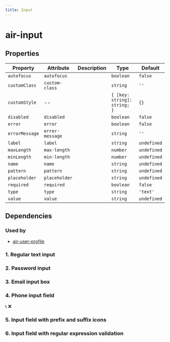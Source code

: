 ```yaml
---
title: Input
---
```


# air-input


<!-- Auto Generated Below -->

## Properties
| Property       | Attribute       | Description | Type                         | Default     |
| -------------- | --------------- | ----------- | ---------------------------- | ----------- |
| `autofocus`    | `autofocus`     |             | `boolean`                    | `false`     |
| `customClass`  | `custom-class`  |             | `string`                     | `''`        |
| `customStyle`  | --              |             | `{ [key: string]: string; }` | `{}`        |
| `disabled`     | `disabled`      |             | `boolean`                    | `false`     |
| `error`        | `error`         |             | `boolean`                    | `false`     |
| `errorMessage` | `error-message` |             | `string`                     | `''`        |
| `label`        | `label`         |             | `string`                     | `undefined` |
| `maxLength`    | `max-length`    |             | `number`                     | `undefined` |
| `minLength`    | `min-length`    |             | `number`                     | `undefined` |
| `name`         | `name`          |             | `string`                     | `undefined` |
| `pattern`      | `pattern`       |             | `string`                     | `undefined` |
| `placeholder`  | `placeholder`   |             | `string`                     | `undefined` |
| `required`     | `required`      |             | `boolean`                    | `false`     |
| `type`         | `type`          |             | `string`                     | `'text'`    |
| `value`        | `value`         |             | `string`                     | `undefined` |

## Dependencies
### Used by
 - [air-user-profile](../feature-components/user-profile)

### 1. Regular text input
<air-previewer size="large">
    <air-input
      label="username"
      name="username"
      placeholder="Please enter your username"
    ></air-input>
</air-previewer>

### 2. Password input
<air-previewer size="large">
    <air-input
      label='Password'
      name='password'
      type='password'
      placeholder='Please enter your password'
      error='{true}'
      errorMessage='The password format is incorrect'
    ></air-input>
</air-previewer>

### 3. Email input box
<air-previewer size="large">
        <air-input
      label="email"
      name="email"
      type="email"
      placeholder="Please enter your email"
      required="{true}"
      error="{false}"
    ></air-input>
</air-previewer>

### 4. Phone input field
<air-previewer size="large">
        <air-input label="电话" name="phone" type="tel" placeholder="请输入电话">
      <span slot="prefix" class="icon-phone">📞</span>
      <span slot="suffix" class="icon-clear">❌</span>
    </air-input>
</air-previewer>

### 5. Input field with prefix and suffix icons
<air-previewer size="large">
    <air-input
      label='Website address'
      name='website'
      type='url'
      placeholder='Please enter the website address'
      pattern='https?://.*'
      error='{true}'
      errorMessage='Please enter a valid URL'
    ></air-input>
</air-previewer>

### 6. Input field with regular expression validation
<air-previewer size="large">
        <air-input
      label="Disable input field"
      name="disabled"
      placeholder="Not editable"
      disabled="{true}"
    ></air-input>
</air-previewer>